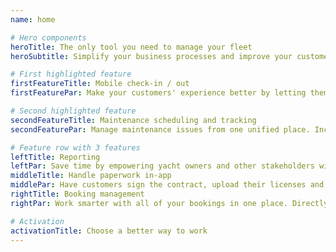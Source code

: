 ```yaml
---
name: home

# Hero components
heroTitle: The only tool you need to manage your fleet
heroSubtitle: Simplify your business processes and improve your customers' experience

# First highlighted feature
firstFeatureTitle: Mobile check-in / out
firstFeaturePar: Make your customers' experience better by letting them take charge of their check-in day.

# Second highlighted feature
secondFeatureTitle: Maintenance scheduling and tracking
secondFeaturePar: Manage maintenance issues from one unified place. Increase yacht resale value driven by logged data. 

# Feature row with 3 features
leftTitle: Reporting
leftPar: Save time by empowering yacht owners and other stakeholders with access to their own yacht's data.
middleTitle: Handle paperwork in-app
middlePar: Have customers sign the contract, upload their licenses and fill the crew list through the mobile app.
rightTitle: Booking management
rightPar: Work smarter with all of your bookings in one place. Directly integrated with leading aggregators. 

# Activation
activationTitle: Choose a better way to work
---
```


<!-- Activation alternative: -->
<!-- One platform for your team and your fleet -->
<!-- Save money, work better -->
<!-- You can do it, we can help -->

<!-- Mobile app -->
<!-- Let your customers familiarize themselves with the boat even before arrival, and allow them to check-in guided by our app. Say goodbye to the Saturday peaks." -->

<!-- Maintenance -->
<!-- Create tasks for one off and scheduled maintenance. Record repairs during checkout. Assign to team members and add photos and comments directly from the mobile app -->


<!-- Booking management -->
<!-- Directly push your availability to leading aggregators such as Nausys, MMK and Yacht Sentinel. No need to duplicate you data input in several different providers. -->

<!-- reporting -->
<!-- Run and download reports to share with any stakeholders. Provide a login to boat owners and empower them to keep track of their boats record. -->

<!-- find and hire crew -->
<!-- Use our crew portal to invite captains and chefs for your charters. Choose from our extensive network of the highest rated certified crew. Finding, assigning and paying crew has never been easier. -->